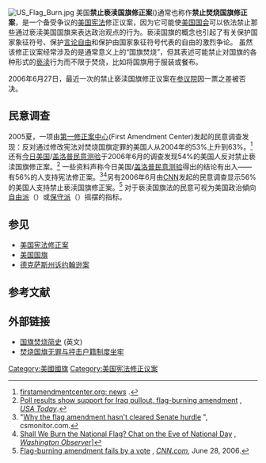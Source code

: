 [[File:US_Flag_Burn.jpg|thumb]]
美国'''禁止亵渎国旗修正案'''({{lang-en|Flag Desecration Amendment}})通常也称作'''禁止焚烧国旗修正案'''，是一个备受争议的[[美国宪法|美国宪法]]修正议案，因为它可能使[[美国国会|美国国会]]可以依法禁止那些通过亵渎美国国旗来表达政治观点的行为。亵渎国旗的概念也引起了有关保护国家象征符号、保护[[言论自由|言论自由]]和保护由国家象征符号代表的自由的激烈争论。
虽然该修正议案经常涉及的是通常意义上的“国旗焚烧”，但其表述可能禁止对国旗的各种形式的[[亵渎|亵渎]]行为而不限于焚烧，比如将国旗用于服装或餐布。

2006年6月27日，最近一次的禁止亵渎国旗修正议案在[[参议院|参议院]]因一票之差被否决。

==民意调查==
2005夏，一项由[[第一修正案中心|第一修正案中心]](First Amendment Center)发起的民意调查发现：反对通过修改宪法对焚烧国旗定罪的美国人从2004年的53%上升到63%。<ref>[http://www.firstamendmentcenter.org/news.aspx?id=15418 firstamendmentcenter.org: news] {{webarchive|url=https://web.archive.org/web/20060327072536/http://www.firstamendmentcenter.org/news.aspx?id=15418 |date=2006-03-27 }}.</ref>还有[[今日美国|今日美国]]/[[盖洛普民意测验|盖洛普民意测验]]于2006年6月的调查发现54%的美国人反对禁止亵渎国旗修正案。<ref>[http://www.usatoday.com/news/washington/2006-06-26-poll-results_x.htm Poll results show support for Iraq pullout, flag-burning amendment] {{Wayback|url=http://www.usatoday.com/news/washington/2006-06-26-poll-results_x.htm |date=20120317132618 }}, ''[[USA_Today|USA Today]]''.</ref> 一些资料声称今日美国/[[盖洛普民意测验|盖洛普民意测验]]得出的结论有出入——有56%的人支持宪法修正案。<ref>"[http://www.csmonitor.com/2006/0629/p02s02-uspo.html Why the flag amendment hasn't cleared Senate hurdle] {{Wayback|url=http://www.csmonitor.com/2006/0629/p02s02-uspo.html |date=20210224234357 }}", csmonitor.com.</ref><ref>[http://washingtonobserver.org/en/document.cfm?documentid=58&charid=3 Shall We Burn the National Flag? Chat on the Eve of National Day] {{webarchive|url=https://web.archive.org/web/20150610213518/http://washingtonobserver.org/en/document.cfm?documentid=58&charid=3 |date=2015-06-10 }}, ''[[Washington_Observer|Washington Observer]]'']</ref>另有2006年6月由[[CNN|CNN]]发起的民意调查显示56%的美国人支持禁止亵渎国旗修正案。<ref>[http://www.cnn.com/2006/POLITICS/06/27/flag.burning/index.html Flag-burning amendment fails by a vote] {{WebCite|url=https://www.webcitation.org/60wCQPuB7?url=http://www.cnn.com/2006/POLITICS/06/27/flag.burning/index.html |date=20110814182711 |dateformat=iso }}, ''[[CNN.com|CNN.com]]'', June 28, 2006.</ref> 对于亵渎国旗法的民意可视为美国政治傾向[[自由派|自由派]]（{{lang|en|liberal}}）或[[保守派|保守派]]（{{lang|en|conversative}}）摇摆的指标。

==参见==
*[[美国宪法修正案|美国宪法修正案]]
*[[美国国旗|美国国旗]]
*[[德克萨斯州诉约翰逊案|德克萨斯州诉约翰逊案]]

==参考文献==
{{Reflist}}

==外部链接==
*[http://www.esquilax.com/flag/history.shtml 国旗焚烧简史] {{Wayback|url=http://www.esquilax.com/flag/history.shtml |date=20201109030225 }}(英文)
*[http://blog.sina.com.cn/s/blog_62aea3f00100ipzd.html 焚烧国旗无罪与抨击户籍制度坐牢] {{Wayback|url=http://blog.sina.com.cn/s/blog_62aea3f00100ipzd.html |date=20190915083011 }}
{{美國憲法}}
[[Category:美國國旗|Category:美國國旗]]
[[Category:美国宪法修正议案|Category:美国宪法修正议案]]